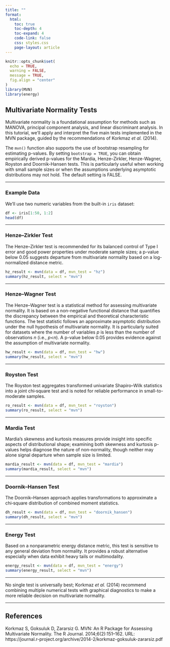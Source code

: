 ```yaml
---
title: ""
format:
  html:
    toc: true
    toc-depth: 4
    toc-expand: 4
    code-link: false
    css: styles.css
    page-layout: article
---
```


```r
knitr::opts_chunk$set(
  echo = TRUE,
  warning = FALSE,
  message = TRUE,
  fig.align = "center"
)
library(MVN)
library(energy)
```

##  Multivariate Normality Tests  

Multivariate normality is a foundational assumption for methods such as MANOVA, principal component analysis, and linear discriminant analysis.  In this tutorial, we’ll apply and interpret the five main tests implemented in the MVN package, guided by the recommendations of Korkmaz *et al.* (2014).

::: {.callout-tip}
The `mvn()` function also supports the use of bootstrap resampling for estimating p-values. By setting `bootstrap = TRUE`, you can obtain empirically derived p-values for the Mardia, Henze–Zirkler, Henze-Wagner, Royston and Doornik-Hansen tests. This is particularly useful when working with small sample sizes or when the assumptions underlying asymptotic distributions may not hold. The default setting is FALSE.
:::

---

### Example Data {.unnumbered .unlisted}

We’ll use two numeric variables from the built-in `iris` dataset:

```r
df <- iris[1:50, 1:2]
head(df)
```

---

### Henze–Zirkler Test

The Henze–Zirkler test is recommended for its balanced control of Type I error and good power properties under moderate sample sizes; a p-value below 0.05 suggests departure from multivariate normality based on a log-normalized distance metric.

```r
hz_result <- mvn(data = df, mvn_test = "hz")
summary(hz_result, select = "mvn")
```

---

### Henze–Wagner Test

The Henze–Wagner test is a statistical method for assessing multivariate normality. It is based on a non-negative functional distance that quantifies the discrepancy between the empirical and theoretical characteristic functions. The test statistic follows an approximate asymptotic distribution under the null hypothesis of multivariate normality. It is particularly suited for datasets where the number of variables *p* is less than the number of observations *n* (i.e., *p<n*). A p-value below 0.05 provides evidence against the assumption of multivariate normality.

```r
hw_result <- mvn(data = df, mvn_test = "hw")
summary(hw_result, select = "mvn")
```

---

### Royston Test

The Royston test aggregates transformed univariate Shapiro–Wilk statistics into a joint chi‐square test and is noted for reliable performance in small-to-moderate samples.

```r
ro_result <- mvn(data = df, mvn_test = "royston")
summary(ro_result, select = "mvn")
```

---

### Mardia Test

Mardia’s skewness and kurtosis measures provide insight into specific aspects of distributional shape; examining both skewness and kurtosis p-values helps diagnose the nature of non-normality, though neither may alone signal departure when sample size is limited.

```r
mardia_result <- mvn(data = df, mvn_test = "mardia")
summary(mardia_result, select = "mvn")
```

---

### Doornik–Hansen Test

The Doornik–Hansen approach applies transformations to approximate a chi‐square distribution of combined moment statistics.

```r
dh_result <- mvn(data = df, mvn_test = "doornik_hansen")
summary(dh_result, select = "mvn")
```

---

### Energy Test

Based on a nonparametric energy distance metric, this test is sensitive to any general deviation from normality. It provides a robust alternative especially when data exhibit heavy tails or multimodality.

```r
energy_result <- mvn(data = df, mvn_test = "energy")
summary(energy_result, select = "mvn")
```

---


::: {.callout-tip}
No single test is universally best; Korkmaz *et al.* (2014) recommend combining multiple numerical tests with graphical diagnostics to make a more reliable decision on multivariate normality.
:::

---

## References

Korkmaz S, Goksuluk D, Zararsiz G. MVN: An R Package for Assessing Multivariate Normality. The R Journal. 2014;6(2):151–162. 
URL: https://journal.r-project.org/archive/2014-2/korkmaz-goksuluk-zararsiz.pdf
